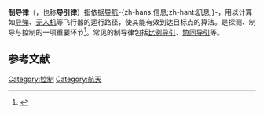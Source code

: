 {{Distinguish|制导}}

'''制导律'''（{{lang-en|guidance law}}，也称'''导引律'''）指依据[[导航|导航]]-{zh-hans:信息;zh-hant:訊息;}-，用以计算如[[导弹|导弹]]、[[无人机|无人机]]等飞行器的运行路径，使其能有效到达目标点的算法。是探测、制导与控制的一项重要环节<ref>{{Cite book|chapter=|url=https://www.worldcat.org/oclc/298224908|publisher=宇航出版社|date=|location=北京|isbn=7-80144-103-6|oclc=298224908|last=徐|last2=|title=弹道导弹、运载火箭控制系统设计与分析|first=延万|year=1999年|pages=}}</ref>。常见的制导律包括[[比例导引|比例导引]]、[[协同导引|协同导引]]等。

== 参考文献 ==
<references />
{{技术小作品}}
[[Category:控制|Category:控制]]
[[Category:航天|Category:航天]]